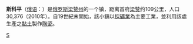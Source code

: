 {{Expand English|time=2018-10-11T23:45:43+00:00}}
{{unreferenced|time=2018-10-11T23:45:43+00:00}}
'''斯科平'''（[[俄语|俄语]]：'''{{lang|ru|Скопин}}'''）是[[俄罗斯|俄罗斯]][[梁赞州|梁赞州]]的一个镇，距离首府[[梁赞|梁赞]]约109公里，人口30,376（2010年）。自19世紀末開始，該小鎮以[[採礦業|採礦業]]為主要工業，並利用該處生產之[[黏土|黏土]]製作[[陶瓷器|陶瓷]]。

{{Russia-geo-stub}}
{{Ryazan Oblast}}

[[Category:梁赞州城市|S]]